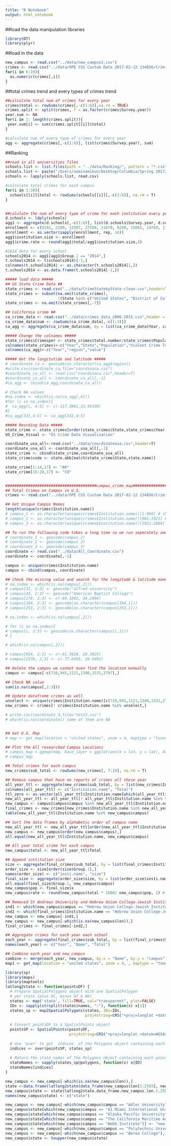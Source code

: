 ```yaml
---
title: "R Notebook"
output: html_notebook
---
```

##load the data manipulation libraries
```r
library(DT)
library(plyr)

```

##load in the data
```r
new_campus <- read.csv("../data/new_campus2.csv")
crimes <- read.csv("../data/OPE CSS Custom Data 2017-02-12 134856/Criminal_Offenses_On_campus.csv", header = T)
for(i in 6:19){
  as.numeric(crimes[,i])
} 
```

##total crimes trend and every types of crimes trend
```r
##calculate total num of crimes for every year
crimes$total <- rowSums(crimes[,-c(1:6)],na.rm = TRUE)
crimes.split <- split(crimes, f = as.factor(crimes$Survey.year))
year.sum <- NA
for(i in 1: length(crimes.split)){
 year.sum[i] <- sum(crimes.split[[i]]$total) 
} 

#calculate num of every type of crimes for every year
agg <- aggregate(crimes[,-c(1:6)], list(crimes$Survey.year), sum)
```

##Ranking
```r
##read in all universities files
schools.list <- list.files(path = "../data/Ranking/", pattern = "*.csv")
schools.list <- paste("/Users/ouminamikun/Desktop/Columbia/Spring 2017/ADS/Spr2017-proj2-grp15/data/Ranking/", schools.list, sep = "")
schools <- lapply(schools.list, read.csv)

#calculate total crimes for each campus
for(i in 1:30){
  schools[[i]]$total <- rowSums(schools[[i]][,-c(1:6)], na.rm = T)
}


##calulate the num of every type of crime for each institution every year
d.schools <- ldply(schools)
agg1 <- aggregate(d.schools[,-c(1:6)], list(d.schools$Survey.year, d.schools$Institution.name), sum)
enrollment <- c(9181, 2209, 12587, 27589, 21679, 6298, 15865, 14769, 17858, 28791, 21372, 11319, 21554  ,8808, 6621, 16963,10907, 37565, 41845, 15097, 43625, 29135, 12179, 24806, 42453, 23732, 12686, 7788, 14348, 12336)
enrollment <- as.vector(sapply(enrollment, rep, 14))
agg1$institution.size <- enrollment
agg1$crime.rate <- round(agg1$total/agg1$institution.size,4)

#2014 data for every school
schools2014 <- agg1[agg1$Group.1 == "2014",]
t.schools2014 <- t(schools2014)[-1,]
colnames(t.schools2014) <- as.character(t.schools2014[1,])
t.schools2014 <- as.data.frame(t.schools2014[-1,])

```

```r
##### load data #####
## US State Crime Data ##
state_crimes <- read.csv("../data/CrimeStatebyState-clean.csv",header=T)
state_crimes <- subset(na.omit(state_crimes), 
                       !(State %in% c("United States", "District of Columbia")))
state_crimes <- na.omit(state_crimes[,-7])

## California crime ## 
ca_crime_data <- read.csv("../data/crimes_data_2006-2015.csv",header = T)
ca_crime_data$sum <- rowSums(ca_crime_data[,-c(1:3)])
ca_agg <- aggregate(ca_crime_data$sum, by = list(ca_crime_data$Year, ca_crime_data$County), sum)

##### Change the colnames #####
state_crimes$Crimesper <- state_crimes$total.number/state_crimes$Population*100000
colnames(state_crimes)<-c("Year","State","Population","Violent Crime Total","Murder", "Rape", "Robbery","Assault","Property Crime Total","Burglary","Larceny Theft","Motel Vehicle Theft","Total Number Of Crime","value")
colnames(ca_agg)<-c("Year","region","value")

##### Get the longitutide and latitude #####
# coordinate_ca <- geocode(as.character(ca_agg$region))
#write.csv(coordinate_ca,file="coordinaca.csv")
#coordinate_ca_all <- read.csv("coordinaca.csv",header=T)
#coordinate_ca_all <- coordinate_ca_all[,-1]
#ca_agg <- cbind(ca_agg,coordinate_ca_all)

# Check NA values 
#na.index <- which(is.na(ca_agg[,4]))
#for (i in na.index){
#  ca_agg[i, 4:5] <- c(-117.3961,33.95330)
#}
#ca_agg[331,4:5] <- ca_agg[332,4:5]

##### Reording Data #####
state_crime <- state_crimes[order(state_crimes$State,state_crimes$Year),]
US_Crime_Visual <- "US Crime Data Visualization"

coordinate_usa_all<-read.csv("../data/coordinateusa.csv",header=T)
coordinate_usa_all <- coordinate_usa_all[,-1]
state_crime <- cbind(state_crime,coordinate_usa_all)
state_crime$code <- state.abb[match(state_crime$State,state.name)]

state_crime[1:14,17] <- "AK"
state_crime[15:28,17] <- "CO"


########################################campus_crime_map################################################
## Total Crimes on Campus in U.S.
crimes <- read.csv("../data/OPE CSS Custom Data 2017-02-12 134856/Criminal_Offenses_On_campus.csv")

## Get Unique Campus Names
length(unique(crimes$Institution.name))
# campus_1 <- as.character(unique(crimes$Institution.name))[1:960] # chenyun
# campus_2 <- as.character(unique(crimes$Institution.name))[961:1921] # nanjun
# campus_3 <- as.character(unique(crimes$Institution.name))[1922:2884] # yuxin

## To run the following code takes a long time so we run seperately and save it to a file named "All_Coordinate"
# coordinate_1 <- geocode(campus_1) 
# coordinate_2 <- geocode(campus_2) 
# coordinate_3 <- geocode(campus_3) 
coordinate <- read.csv("../data/All_Coordinate.csv")
coordinate <- coordinate[,-1]

campus <- unique(crimes$Institution.name)
campus <- cbind(campus, coordinate)

## Check the missing value and search for the longitude & latitude manually
# na.index <- which(is.na(campus[,2]))
# campus[31, 2:3] <- geocode("alfred university")
# campus[43, 2:3] <- geocode("American Baptist College")
# campus[178, 2:3] <- c(-85.1892, 34.2904)
# campus[194, 2:3] <- geocode(as.character(campus[194,1]))
# campus[253, 2:3] <- geocode(as.character(campus[253,1]))

# na.index <- which(is.na(campus[,2]))

# for (i in na.index){
# campus[i, 2:3] <- geocode(as.character(campus[i,1]))
# }

# which(is.na(campus[,2]))

# campus[924, 2:3] <- c(-81.3626, 28.3025)
# campus[2376, 2:3] <- c(-77.6493, 39.9492)

## Delete the campus we cannot even find the location manually
campus <- campus[-c(710,945,1121,1340,1531,2797),]

## Check NA value
sum(is.na(campus[,2:3]))

## Update dataframe crimes as well
unselect <- unique(crimes$Institution.name)[c(710,945,1121,1340,1531,2797)]
new_crimes <- crimes[! crimes$Institution.name %in% unselect,]

# write.csv(coordinate_3,file="test3.csv")
# which(is.na(coordinate)) some of them are NA


## Get U.S. Map
# map <- get_map(location = "united states", zoom = 4, maptype = "toner",source = "stamen")

## Plot the All researched Campus Locations
# campus_map = ggmap(map, base_layer = ggplot(aes(x = lon, y = lat), data = campus)) + geom_point(color = 2, alpha = 1)
# campus_map

## Total crimes for each campus
new_crimes$sub_total <- rowSums(new_crimes[, 7:19], na.rm = T)

## Remove campus that have no reports of crimes all these year
all_year_ttl <- aggregate(new_crimes$sub_total, by = list(new_crimes$Institution.name), FUN = sum)
colnames(all_year_ttl) <- c("Institution.name", "Total")
ttl_zero <- as.vector(all_year_ttl$Institution.name[which(all_year_ttl$Total == 0)])
new_all_year_ttl <- all_year_ttl[! all_year_ttl$Institution.name %in% ttl_zero,]
new_campus <- campus[campus$campus %in% new_all_year_ttl$Institution.name,]
final_crimes <- new_crimes[new_crimes$Institution.name %in% new_all_year_ttl$Institution.name,]
table(new_all_year_ttl$Institution.name %in% new_campus$campus)

## Sort the data frames by alphabetic order of campus name
new_all_year_ttl <- new_all_year_ttl[order(new_all_year_ttl$Institution.name), ]
new_campus <- new_campus[order(new_campus$campus),]
all.equal(new_all_year_ttl$Institution.name, new_campus$campus)

## All year total crime for each campus 
new_campus$total <- new_all_year_ttl$Total

## Append institution size
size <- aggregate(final_crimes$sub_total, by = list(final_crimes$Institution.name, final_crimes$Institution.Size), FUN = sum)
order_size <- size[order(size$Group.1),]
names(order_size) <- c("insti.name", "size")
final_size <- aggregate(order_size$size, by = list(order_size$insti.name), FUN = sum)
all.equal(final_size$Group.1, new_campus$campus)
new_campus$pop <- final_size$x
new_campus$rate <- round(new_campus$total * 1000/ new_campus$pop, 2) # Every 1000 people

## Removed St Andrews University and Hebrew Union College-Jewish Institute of Religion(NOT IN US)
ind1 <- which(new_campus$campus == "Hebrew Union College-Jewish Institute of Religion" | new_campus$campus == "St Andrews University")
ind2 <- which(final_crimes$Institution.name == "Hebrew Union College-Jewish Institute of Religion" | final_crimes$Institution.name == "St Andrews University")
new_campus <- new_campus[-ind1,]
new_campus <- new_campus[-which(is.na(new_campus$lon)),]
final_crimes <- final_crimes[-ind2,]

## Aggregate crimes for each year each school
each_year <- aggregate(final_crimes$sub_total, by = list(final_crimes$Survey.year, final_crimes$Institution.name), FUN = sum)
names(each_year) <- c("Year", "Name", "Total")

## Combine each_year and new_campus
combine <- merge(each_year, new_campus, by.x = "Name", by.y = "campus")
map1 <- get_map(location = "united states", zoom = 4, , maptype = "toner",source = "stamen")

library(sp)
library(maps)
library(maptools)
latlong2state <- function(pointsDF) {
  # Prepare SpatialPolygons object with one SpatialPolygon
  # per state (plus DC, minus HI & AK)
  states <- map('state', fill=TRUE, col="transparent", plot=FALSE)
  IDs <- sapply(strsplit(states$names, ":"), function(x) x[1])
  states_sp <- map2SpatialPolygons(states, IDs=IDs,
                                   proj4string=CRS("+proj=longlat +datum=WGS84"))
  
  # Convert pointsDF to a SpatialPoints object 
  pointsSP <- SpatialPoints(pointsDF, 
                            proj4string=CRS("+proj=longlat +datum=WGS84"))
  
  # Use 'over' to get _indices_ of the Polygons object containing each point 
  indices <- over(pointsSP, states_sp)
  
  # Return the state names of the Polygons object containing each point
  stateNames <- sapply(states_sp@polygons, function(x) x@ID)
  stateNames[indices]
}

new_campus <- new_campus[-which(is.na(new_campus$lon)),]
state <-data.frame(latlong2state(data_frame(new_campus$lon[1:2503], new_campus$lat[1:2503])))
new_campus$state <- state$latlong2state.data_frame.new_campus.lon.1.2503...new_campus.lat.1.2503...
names(new_campus$state) <- c("state")

new_campus <- new_campus[-which(new_campus$campus == "Adler University"),]
new_campus$state[which(new_campus$campus == "AI Miami International University of Art and Design")] <- "florida"
new_campus$state[which(new_campus$campus == "Alaska Pacific University")] <- "alaska"
new_campus$state[which(new_campus$campus == "The California Maritime Academy")] <- "california"
new_campus$state[which(new_campus$campus == "Webb Institute")] <- "new york"
new_campus <- new_campus[-which(new_campus$campus == "Polytechnic University of Puerto Rico-Miami"),]
new_campus <- new_campus[-which(new_campus$campus == "Berea College"),]
new_campus$state <- toupper(new_campus$state)
```


